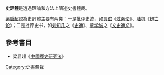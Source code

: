 '''史評體'''是透過理論和方法上闡述史書體裁。

[[梁启超|梁启超]]認為史評體主要有两类：一是批评史迹，如[[贾谊|贾谊]]《[[过秦论|过秦论]]》、[[陆机|陆机]]《[[辨亡论|辨亡论]]》；二是批评史书，如[[刘知几|刘知几]]之《[[史通|史通]]》、[[章学诚|章学诚]]之《[[文史通义|文史通义]]》。

==參考書目==
*梁启超《[[中國歷史研究法_(梁啟超)|中國歷史研究法]]》

[[Category:史書體裁|Category:史書體裁]]
{{史書體例}}